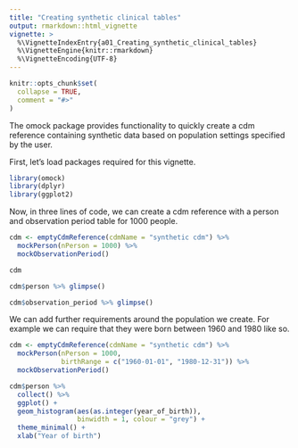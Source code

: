 ```yaml
---
title: "Creating synthetic clinical tables"
output: rmarkdown::html_vignette
vignette: >
  %\VignetteIndexEntry{a01_Creating_synthetic_clinical_tables}
  %\VignetteEngine{knitr::rmarkdown}
  %\VignetteEncoding{UTF-8}
---
```


```r
knitr::opts_chunk$set(
  collapse = TRUE,
  comment = "#>"
)
```

The omock package provides functionality to quickly create a cdm reference containing synthetic data based on population settings specified by the user.   

First, let's load packages required for this vignette.
```r
library(omock)
library(dplyr)
library(ggplot2)
```

Now, in three lines of code, we can create a cdm reference with a person and observation period table for 1000 people.
```r
cdm <- emptyCdmReference(cdmName = "synthetic cdm") %>% 
  mockPerson(nPerson = 1000) %>% 
  mockObservationPeriod()

cdm

cdm$person %>% glimpse()

cdm$observation_period %>% glimpse()
```

We can add further requirements around the population we create. For example we can require that they were born between 1960 and 1980 like so.
```r
cdm <- emptyCdmReference(cdmName = "synthetic cdm") %>% 
  mockPerson(nPerson = 1000,
             birthRange = c("1960-01-01", "1980-12-31")) %>% 
  mockObservationPeriod()
```

```r
cdm$person %>% 
  collect() %>% 
  ggplot() +
  geom_histogram(aes(as.integer(year_of_birth)), 
                 binwidth = 1, colour = "grey") +
  theme_minimal() + 
  xlab("Year of birth")
```

